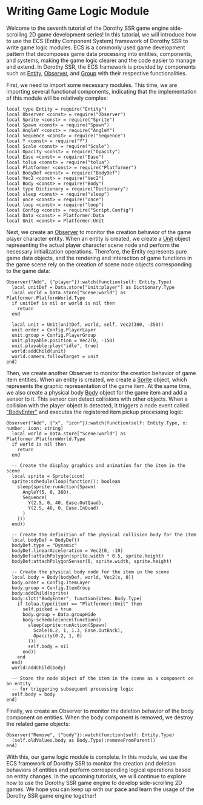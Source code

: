 
# Writing Game Logic Module

Welcome to the seventh tutorial of the Dorothy SSR game engine side-scrolling 2D game development series! In this tutorial, we will introduce how to use the ECS (Entity Component System) framework of Dorothy SSR to write game logic modules. ECS is a commonly used game development pattern that decomposes game data processing into entities, components, and systems, making the game logic clearer and the code easier to manage and extend. In Dorothy SSR, the ECS framework is provided by components such as [Entity](../../api/Class/Entity), [Observer](../../api/Class/Observer), and [Group](../../api/Class/Group) with their respective functionalities.

First, we need to import some necessary modules. This time, we are importing several functional components, indicating that the implementation of this module will be relatively complex:

```tl title=Script/Logic.tl
local type Entity = require("Entity")
local Observer <const> = require("Observer")
local Sprite <const> = require("Sprite")
local Spawn <const> = require("Spawn")
local AngleY <const> = require("AngleY")
local Sequence <const> = require("Sequence")
local Y <const> = require("Y")
local Scale <const> = require("Scale")
local Opacity <const> = require("Opacity")
local Ease <const> = require("Ease")
local tolua <const> = require("tolua")
local Platformer <const> = require("Platformer")
local BodyDef <const> = require("BodyDef")
local Vec2 <const> = require("Vec2")
local Body <const> = require("Body")
local type Dictionary = require("Dictionary")
local sleep <const> = require("sleep")
local once <const> = require("once")
local loop <const> = require("loop")
local Config <const> = require("Script.Config")
local Data <const> = Platformer.Data
local Unit <const> = Platformer.Unit
```

Next, we create an [Observer](../../api/Class/Observer) to monitor the creation behavior of the game player character entity. When an entity is created, we create a [Unit](../../api/Class/Platformer/Unit) object representing the actual player character scene node and perform the necessary initialization operations. Therefore, the Entity represents pure game data objects, and the rendering and interaction of game functions in the game scene rely on the creation of scene node objects corresponding to the game data:

```tl title=Script/Logic.tl
Observer("Add", {"player"}):watch(function(self: Entity.Type)
  local unitDef = Data.store["Unit:player"] as Dictionary.Type
  local world = Data.store["Scene:world"] as Platformer.PlatformWorld.Type
  if unitDef is nil or world is nil then
    return
  end

  local unit = Unit(unitDef, world, self, Vec2(300, -350))
  unit.order = Config.PlayerLayer
  unit.group = Config.PlayerGroup
  unit.playable.position = Vec2(0, -150)
  unit.playable:play("idle", true)
  world:addChild(unit)
  world.camera.followTarget = unit
end)
```

Then, we create another Observer to monitor the creation behavior of game item entities. When an entity is created, we create a [Sprite](../../api/Class/Sprite) object, which represents the graphic representation of the game item. At the same time, we also create a physical body [Body](../../api/Class/Body) object for the game item and add a sensor to it. This sensor can detect collisions with other objects. When a collision with the player object is detected, it triggers a node event called ["BodyEnter"](../../api/Node%20Event/Body#bodyenter) and executes the registered item pickup processing logic:

```tl title=Script/Logic.tl
Observer("Add", {"x", "icon"}):watch(function(self: Entity.Type, x: number, icon: string)
  local world = Data.store["Scene:world"] as Platformer.PlatformWorld.Type
  if world is nil then
    return
  end

  -- Create the display graphics and animation for the item in the scene
  local sprite = Sprite(icon)
  sprite:schedule(loop(function(): boolean
    sleep(sprite:runAction(Spawn(
      AngleY(5, 0, 360),
      Sequence(
        Y(2.5, 0, 40, Ease.OutQuad),
        Y(2.5, 40, 0, Ease.InQuad)
      )
    )))
  end))

  -- Create the definition of the physical collision body for the item
  local bodyDef = BodyDef()
  bodyDef.type = "Dynamic"
  bodyDef.linearAcceleration = Vec2(0, -10)
  bodyDef:attachPolygon(sprite.width * 0.5, sprite.height)
  bodyDef:attachPolygonSensor(0, sprite.width, sprite.height)

  -- Create the physical body node for the item in the scene
  local body = Body(bodyDef, world, Vec2(x, 0))
  body.order = Config.ItemLayer
  body.group = Config.ItemGroup
  body:addChild(sprite)
  body:slot("BodyEnter", function(item: Body.Type)
    if tolua.type(item) == "Platformer::Unit" then
      self.picked = true
      body.group = Data.groupHide
      body:schedule(once(function()
        sleep(sprite:runAction(Spawn(
          Scale(0.2, 1, 1.3, Ease.OutBack),
          Opacity(0.2, 1, 0)
        )))
        self.body = nil
      end))
    end
  end)
  world:addChild(body)
  
  -- Store the node object of the item in the scene as a component on an entity
  -- for triggering subsequent processing logic
  self.body = body
end)
```

Finally, we create an Observer to monitor the deletion behavior of the body component on entities. When the body component is removed, we destroy the related game objects:

```tl title=Script/Logic.tl
Observer("Remove", {"body"}):watch(function(self: Entity.Type)
  (self.oldValues.body as Body.Type):removeFromParent()
end)
```

With this, our game logic module is complete. In this module, we use the ECS framework of Dorothy SSR to monitor the creation and deletion behaviors of entities and perform corresponding logical operations based on entity changes. In the upcoming tutorials, we will continue to explore how to use the Dorothy SSR game engine to develop side-scrolling 2D games. We hope you can keep up with our pace and learn the usage of the Dorothy SSR game engine together!
